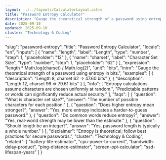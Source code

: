 ```yaml
---
layout: ../../layouts/CalculatorLayout.astro
title: "Password Entropy Calculator"
description: "Gauge the theoretical strength of a password using entropy in bits."
date: 2025-09-10
updated: 2025-09-10
cluster: "Technology & Coding"
---
```


  "slug": "password-entropy",
  "title": "Password Entropy Calculator",
  "locale": "en",
  "inputs": [
    {
      "name": "length",
      "label": "Length",
      "type": "number",
      "step": 1,
      "placeholder": "12"
    },
    {
      "name": "charset",
      "label": "Character Set Size",
      "type": "number",
      "step": 1,
      "placeholder": "62"
    }
  ],
  "expression": "length * Math.log(charset) / Math.log(2)",
  "unit": "bits",
  "intro": "Gauge the theoretical strength of a password using entropy in bits.",
  "examples": [
    {
      "description": "Length 8, charset 62 ⇒ 47.60 bits"
    },
      {
        "description": "Length 12, charset 96 ⇒ 79.61 bits"
      }
    ],
    "info": [
      "Entropy calculations assume characters are chosen uniformly at random.",
      "Predictable patterns or words can significantly reduce actual security."
    ],
    "faqs": [
      {
        "question": "What is character set size?",
        "answer": "The number of possible characters for each position."
      },
    {
      "question": "Does higher entropy mean stronger?",
      "answer": "Yes, more entropy indicates a harder-to-guess password."
    },
    {
      "question": "Do common words reduce entropy?",
      "answer": "Yes, real-world strength may be lower than the estimate."
    },
    {
      "question": "Should length be an integer?",
      "answer": "Yes, password length is typically a whole number."
    }
  ],
  "disclaimer": "Entropy is theoretical; follow best practices for secure passwords.",
  "cluster": "Technology & Coding",
  "related": [
    "battery-life-estimator",
    "cpu-power-to-current",
    "bandwidth-delay-product",
    "ping-distance-estimator",
    "screen-ppi-calculator",
    "ssd-lifespan-years"
  ]
}

<Calculator schema={schema} />
